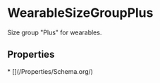 # WearableSizeGroupPlus

Size group "Plus" for wearables.

## Properties

<Grid>
* [](/Properties/Schema.org/)

</Grid>

